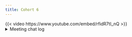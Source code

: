 ```yaml
---
title: Cohort 6
---
```

{{< video https://www.youtube.com/embed/rfidR7tI_nQ >}}
<details>
<summary> Meeting chat log </summary>
```
00:35:02	Trevin:	sloop (“sail the seas of OOP”)
00:42:40	Ryan Metcalf:	Awesome input Trevin! I jumped to the vignette, but didn't see the reference directly.
01:00:01	Trevin:	If you're interested there may be a new “R Packages" cohort starting up soon (also a new version of the book coming out soonish as well?)
01:08:23	Oluwafemi Oyedele:	Thank you !!!
```
</details>
